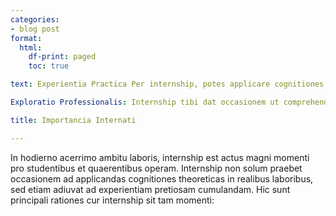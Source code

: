 ```yaml
---
categories:
- blog post
format:
  html:
    df-print: paged
    toc: true

text: Experientia Practica Per internship, potes applicare cognitiones doctrinales ad opera actualia, augendo artes professionales tuas. Haec experientia practica est crucialis ad futuram vitam professionis, quia adiuvat te ad intelligendum normae industriae et processus laboris.

Exploratio Professionalis: Internship tibi dat occasionem ut comprehendatur quid sit opus in certo campo et quid sit requisitum professionis, ita te adiuvans ad determinandum tuas inclinationes professionales et directionem evolutionis.

title: Importancia Internati

---
```


In hodierno acerrimo ambitu laboris, internship est actus magni momenti pro studentibus et quaerentibus operam. Internship non solum praebet occasionem ad applicandas cognitiones theoreticas in realibus laboribus, sed etiam adiuvat ad experientiam pretiosam cumulandam. Hic sunt principali rationes cur internship sit tam momenti: